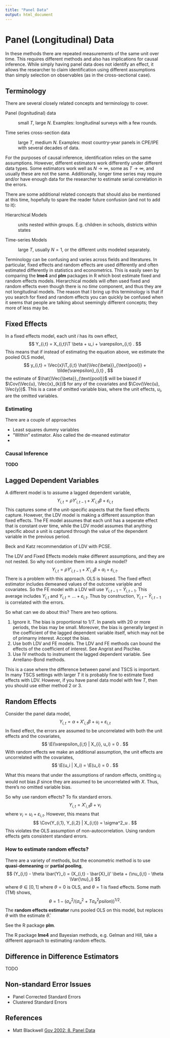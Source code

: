 ```yaml
---
title: "Panel Data"
output: html_document
---
```


# Panel (Longitudinal) Data

In these methods there are repeated measurements of the same unit over time. 
This requires different methods and also has implications for causal inference.
While simply having panel data does not identify an effect, it allows the researcher to claim identification using different assumptions than simply selection on observables (as in the cross-sectional case).

## Terminology

There are several closely related concepts and terminology to cover.

Panel (lognitudinal) data 

:    small $T$, large $N$. Examples: longitudinal surveys with a few rounds.

Time series cross-section data

:    large $T$, medium $N$. Examples: most country-year panels in CPE/IPE with several decades of data.

For the purposes of causal inference, identification relies on the same assumptions.
However, different estimators work differently under different data types. 
Some estimators work well as $N \to \infty$, some as $T \to \infty$, and usually these are not the same. 
Additionally, longer time series may require and/or have enough data for the researcher to estimate serial correlation in the errors.

There are some additional related concepts that should also be mentioned at this time, hopefully to spare the reader future confusion (and not to add to it):

Hierarchical Models

:    units nested within groups. E.g. children in schools, districts within states

Time-series Models

:    large $T$, usually $N = 1$, or the different units modeled separately.

Terminology can be confusing and varies across fields and literatures.
In particular, fixed effects and random effects are used differently and often estimated differently in statistics and econometrics. 
This is easily seen by comparing the **lme4** and **plm** packages in R which bost estimate fixed and random effects models.
Hierarchical models will often used fixed and random effects even though there is no *time* component, and thus they are not longitudinal models.
The reason that I bring up this terminology is that if you search for fixed and random effects you can quickly be confused when it seems that people are talking about seemingly different concepts; they more of less may be.

## Fixed Effects

In a fixed effects model, each unit $i$ has its own effect,
$$
Y_{i,t} = X_{i,t}\T \beta + u_i + \varepsilon_{i,t} .
$$
This means that if instead of estimating the equation above,
we estimate the pooled OLS model,
$$
y_{i,t} = \Vec{x}\T_{i,t} \hat{\Vec{\beta}}_{\text{pool}} + \tilde{\varepsilon}_{i,t} ,
$$
the estimate of $\hat{\Vec{\beta}}_{\text{pool}}$ will be biased if $\Cov(\Vec{u}, \Vec{x}_{k})$ for any of the covariates and $\Cov(\Vec{u}, \Vec{y})$.
This is a case of omitted variable bias, where the unit effects, $u_i$, are the omitted variables.

### Estimating

There are a couple of approaches

- Least squares dummy variables
- "Within" estimator. Also called the de-meaned estimator
-


### Causal Inference

**TODO**


## Lagged Dependent Variables

A different model is to assume a lagged dependent variable,
$$
Y_{i,t} = \rho Y'_{i,t-1} + X'_{i,t} \beta + \varepsilon_{i,t}
$$
This captures some of the unit-specific aspects that the fixed effects capture.
However, the LDV model is making a different assumption than fixed effects. 
The FE model assumes that each unit has a seperate effect that is constant over time, while the LDV model assumes that anything specific about a unit is captured through the value of the dependent variable in the previous period.

Beck and Katz recommendation of LDV with PCSE.

The LDV and Fixed Effects models make different assumptions, and they are not nested.
So why not combine them into a single model? 
$$
Y_{i,t} = \rho Y'_{i,t-1} + X'_{i,t} \beta + \alpha_i + \varepsilon_{i,t} .
$$
There is a problem with this approach. OLS is biased. The fixed effect estimator includes demeaned values of the outcome variable and covariates. So the FE model with a LDV will use $Y_{i,t - 1} - \bar{Y}_{i,t-1}$. This average includes $Y_{i,t}$ and $Y_{i,t} = ... + \varepsilon_{i,t}$. Thus by construction, $Y_{i,t} - \bar{Y}_{i,t-1}$ is correlated with the errors.

So what can we do about this? There are two options.

1. Ignore it. The bias is proportional to $1/T$. In panels with 20 or more periods, the bias may be small. Moreover, the bias is generally largest in the coefficient of the lagged dependent variable itself, which may not be of primarny interest. Accept the bias.
2. Use both LDV and FE models. The LDV and FE methods can bound the effects of the coefficient of interest. See Angrist and Pischke.
3. Use IV methods to instrument the lagged dependent variable. See Arrellano-Bond methods. 

This is a case where the difference between panel and TSCS is important.
In many TSCS settings with larger $T$ it is probably fine to estimate fixed effects with LDV.
However, if you have panel data model with few $T$, then you should use either method 2 or 3.


## Random Effects

Consider the panel data model,
$$
Y_{i,t} = \alpha + X'_{i,t} \beta + u_i + \varepsilon_{i,t}
$$
In fixed effect, the errors are assumed to be uncorrelated with both the unit effects and the covariates,
$$
\E(\varepsilon_{i,t} | X_{i}, u_i) = 0 .
$$
With random effects we make an additional assumption, the unit effects are uncorrelated with the covariates,
$$
\E(u_i | X_i) = \E(u_i) = 0 .
$$

What this means that under the assumptions of random effects, omitting $u_i$ would not bias $\beta$ since they are assumed to be uncorrelated with $X$. Thus, there's no omitted variable bias.

So why use random effects? To fix standard errors.
$$
Y_{i,t} = X'_{i,t} \beta + \nu_i
$$
where $\nu_i = u_i + \varepsilon_{i,t}$.
However, this means that
$$
\Cov(Y_{i,1}, Y_{i,2} | X_{i,t}) = \sigma^2_u .
$$
This violates the OLS assumption of non-autocorrelation.
Using random effects gets consistent standard errors.


### How to estimate random effects?

There are a variety of methods, but the econometric method is to use **quasi-demeaning** or **partial pooling**,
$$
(Y_{i,t} - \theta \bar{Y}_i) = (X_{i,t} - \bar{X}_i)' \beta + (\nu_{i,t} - \theta \Var{\nu}_i)
$$
where $\theta \in [0, 1]$ where $\theta = 0$ is OLS, and $\theta = 1$ is fixed effects.
Some math (TM) shows,
$$
\theta = 1 - \left( \sigma_u^2 / (\sigma^2_u + T \sigma^2_epsilon) \right)^{1/2} .
$$
The **random effects estimator** runs pooled OLS on this model, but replaces $\theta$ with the estimate $\hat{\theta}$.

See the R package **plm**.

The R package **lme4** and Bayesian methods, e.g. Gelman and Hill, take a different approach to estimating random effects.


## Difference in Difference Estimators

TODO


## Non-standard Error Issues

- Panel Corrected Standard Errors
- Clustered Standard Errors


## References

- Matt Blackwell [Gov 2002: 8. Panel Data](http://www.mattblackwell.org/files/teaching/s08-panel-handout.pdf)
